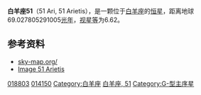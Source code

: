{{Starbox short |
| name=白羊座51<br>51 Arietis
| epoch=[[J2000.0|J2000.0]]
| constell=[[白羊座|白羊座]]
| 星官=
| ra=03<sup>h</sup> 02<sup>m</sup> 25.87<sup>s</sup>
| dec=+26° 36' 34.7"
| spectral=G8V
| appmag_v=6.62
| dist_ly=69.027805291005
| dist_pc=21.164021164021
| names=[[Hipparcos_Catalogue|HIP]] 14150, [[Henry_Draper_Catalogue|HD]] 18803, [[Durchmusterung|BD]]+26  503
| Simbad = HD+18803
}}
'''白羊座51'''（51 Ari, 51 Arietis），是一颗位于[[白羊座|白羊座]]的[[恒星|恒星]]，距离地球69.027805291005[[光年|光年]]，[[视星等|视星等]]为6.62。

==参考资料==
* [http://server6.sky-map.org/?img_source=IMG_97:all&ra=19.771&de=10.61333&zoom=3&show_box=1&box_ra=19.771&box_de=10.61333&box_width=50&box_height=50 sky-map.org/] {{Wayback|url=http://server6.sky-map.org/?img_source=IMG_97:all&ra=19.771&de=10.61333&zoom=3&show_box=1&box_ra=19.771&box_de=10.61333&box_width=50&box_height=50 |date=20200915105205 }}
* [http://aladin.u-strasbg.fr/AladinPreview?-c=03+02+26.0271%2B26+36+33.263&ident=NLTT++9664&submit=Aladin+previewer Image 51 Arietis]

{{Stars of Aries}}

[[Category:HD和HDE天體|018803]]
[[Category:HIP天體|014150]]
[[Category:白羊座|Category:白羊座]]
[[Category:佛氏天體|白羊座, 51]]
[[Category:G-型主序星|Category:G-型主序星]]